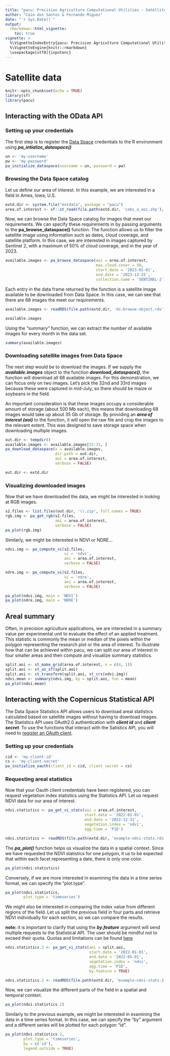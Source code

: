 ```yaml
---
title: "pacu: Precision Agriculture Computational Utilities - Satellite data"
author: "Caio dos Santos & Fernando Miguez"
date: "`r Sys.Date()`"
output: 
  rmarkdown::html_vignette:
    toc: true
vignette: >
  %\VignetteIndexEntry{pacu: Precision Agriculture Computational Utilities - Satellite data}
  %\VignetteEngine{knitr::rmarkdown}
  \usepackage[utf8]{inputenc}
---
```

  
# Satellite data
  
```r
knitr::opts_chunk$set(echo = TRUE)
library(sf)
library(pacu)
```

## Interacting with the OData API

### Setting up your credentials

The first step is to register the [Data Space](https://dataspace.copernicus.eu/) credentials to the R environment using ***pa_intialize_dataspace()***

```r
un <- 'my-username'
pw <- 'my-password'
pa_initialize_dataspace(username = un, password = pw)
```

### Browsing the Data Space catalog

Let us define our area of interest. In this example, we are
interested in a field in Ames, Iowa, U.S.

```r
extd.dir <- system.file("extdata", package = "pacu")
area.of.interest <- sf::st_read(file.path(extd.dir, 'cobs_a_aoi.shp'), quiet = TRUE)
```

Now, we can browse the Data Space catalog for images that
meet our requirements. We can specify these requirements in
by passing arguments to the **pa_browse_dataspace()**
function. The function allows us to filter the satellite
image using information such as dates, cloud coverage, and
satellite platform. In this case, we are interested in
images captured by Sentinel 2, with a maximum of 50% of
cloud coverage, and in the year of 2023.

```r
available.images <- pa_browse_dataspace(aoi = area.of.interest,
                                        max.cloud.cover = 50,
                                        start.date = '2023-01-01',
                                        end.date = '2023-12-31',
                                        collection.name = 'SENTINEL-2')

```

Each entry in the data frame returned by the function is a
satellite image available to be downloaded from Data Space.
In this case, we can see that there are 68 images the meet
our requirements.

```r
available.images <- readRDS(file.path(extd.dir, 'ds-browse-object.rds'))
```

```r
available.images
```

Using the "summary" function, we can extract the number of
available images for every month in the data set.
```r
summary(available.images)
```


### Downloading satellite images from Data Space

The next step would be to download the images. If we supply
the ***available.images*** object to the function
***download_dataspace()***, the function will download all 68
available images. For this demonstration, we can focus only
on two images. Let's pick the 32nd and 33rd images because
these were captured in mid-July, so there should be maize or
soybeans in the field.

An important consideration is that these images occupy a
considerable amount of storage (about 500 Mb each), this
means that downloading 68 images would take up about 35 Gb
of storage. By providing an ***area of interest (aoi)*** to
the function, it will open the raw file and crop the
images to the relevant extent. This was designed to save storage
space when downloading multiple images.

```r
out.dir <- tempdir()
available.images <- available.images[32:33, ]
pa_download_dataspace(x = available.images,
                      dir.path = out.dir,
                      aoi = area.of.interest,
                      verbose = FALSE)
```

```r
out.dir <- extd.dir
```

### Visualizing downloaded images

Now that we have downloaded the data, we might be interested
in looking at RGB images.

```r
s2.files <- list.files(out.dir, '\\.zip', full.names = TRUE)
rgb.img <- pa_get_rgb(s2.files,
                      aoi = area.of.interest,
                      verbose = FALSE)
pa_plot(rgb.img)
```

Similarly, we might be interested in NDVI or NDRE...
```r
ndvi.img <- pa_compute_vi(s2.files,
                          vi = 'ndvi', 
                          aoi = area.of.interest,
                          verbose = FALSE)

ndre.img <- pa_compute_vi(s2.files, 
                          vi = 'ndre',
                          aoi = area.of.interest,
                          verbose = FALSE)

pa_plot(ndvi.img, main = 'NDVI')
pa_plot(ndre.img, main = 'NDRE')
```

## Areal summary

Often, in precision agriculture applications, we are
interested in a summary value per experimental unit to
evaluate the effect of an applied treatment. This statistic
is commonly the mean or median of the pixels within the
polygon representing the research plot or the area of
interest. To illustrate how that can be achieved within
pacu, we can split our area of interest in four smaller
areas and then compute and visualize summary statistics.

```r
split.aoi <- st_make_grid(area.of.interest, n = c(4, 1))
split.aoi <- st_as_sf(split.aoi)
split.aoi <- st_transform(split.aoi, st_crs(ndvi.img))
ndvi.mean <- summary(ndvi.img, by = split.aoi, fun = mean)
pa_plot(ndvi.mean)
```

## Interacting with the Copernicus Statistical API

The Data Space Statistics API allows users to download areal
statistics calculated based on satellite images without
having to download images. The Statistics API uses OAuth2.0
authentication with ***client id*** and ***client secret***.
To use the functions that interact with the Satistics API,
you will need to [register an OAuth client](https://documentation.dataspace.copernicus.eu/APIs/SentinelHub/Overview/Authentication.html).

### Setting up your credentials
 
```r
cid <- 'my-client-id'
cs <- 'my-client-secret'
pa_initialize_oauth(client_id = cid, client_secret = cs)
```

### Requesting areal statistics

Now that your Oauth client credentials have been registered,
you can request vegetation index statistics using the
Statistics API. Let us request NDVI data for our area of
interest.

```r
ndvi.statistics <- pa_get_vi_stats(aoi = area.of.interest,
                                   start.date = '2022-01-01',
                                   end.date = '2022-12-31',
                                   vegetation.index = 'ndvi',
                                   agg.time = 'P1D')
```

```r
ndvi.statistics <- readRDS(file.path(extd.dir, 'example-ndvi-stats.rds'))
```

The ***pa_plot()*** function helps us visualize the data in
a spatial context. Since we have requested the NDVI
statistics for one polygon, it us to be expected that within
each facet representing a date, there is only one color.

```r
pa_plot(ndvi.statistics)
```


Conversely, if we are more interested in examining the data
in a time series format, we can specify the "plot.type".
```r
pa_plot(ndvi.statistics, 
        plot.type = 'timeseries')
```



We might also be interested in comparing the index value
from different regions of the field. Let us split the
previous field in four parts and retrieve NDVI individually
for each section, so we can compare the results.


**note:** it is important to clarify that using the ***by.feature***
argument will send multiple requests to the Statistical API. 
The user should be mindful not to exceed their quota. 
Quotas and limitations can be found [here](https://documentation.dataspace.copernicus.eu/Quotas.html)

```r
ndvi.statistics.2 <- pa_get_vi_stats(aoi = split.aoi,
                                     start.date = '2022-01-01',
                                     end.date = '2022-05-01',
                                     vegetation.index = 'ndvi',
                                     agg.time = 'P1D',
                                     by.feature = TRUE)
```

```r
ndvi.statistics.2 <- readRDS(file.path(extd.dir, 'example-ndvi-stats-2.rds'))
```


Now, we can visualize the different parts of the field in a spatial and temporal context.
```r
pa_plot(ndvi.statistics.2)
```


Similarly to the previous example, we might be interested in examining the data in a time series format. In this case, we can specify the "by" argument and a different series will be plotted for each polygon "id". 
```r
pa_plot(ndvi.statistics.2, 
        plot.type = 'timeseries',
        by = c('id'),
        legend.outside = TRUE)
```



